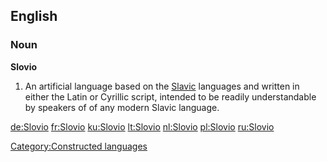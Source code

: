 ==English==
{{rfv}}
===Noun===
'''Slovio'''

# An artificial language based on the [[Slavic]] languages and written in either the Latin or Cyrillic script, intended to be readily understandable by speakers of of any modern Slavic language.

[[Category:Constructed languages]]

[[de:Slovio]]
[[fr:Slovio]]
[[ku:Slovio]]
[[lt:Slovio]]
[[nl:Slovio]]
[[pl:Slovio]]
[[ru:Slovio]]